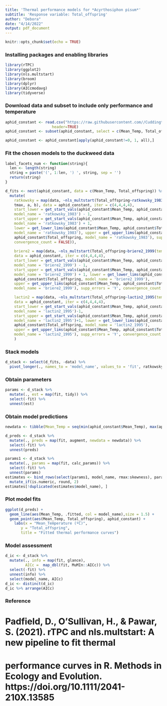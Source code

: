 ---
title: 'Thermal performance models for *Acyrthosiphon pisum*'
subtitle: 'Response variable: Total_offspring'
author: "Debora"
date: "4/14/2022"
output: pdf_document
---

```{r setup, include=FALSE}
knitr::opts_chunk$set(echo = TRUE)
```

### Installing packages and enabling libraries
```{r message=FALSE, warning=FALSE}
library(rTPC)
library(ggplot2)
library(nls.multstart)
library(broom)
library(dplyr)
library(AICcmodavg)
library(tidyverse)
```

### Download data and subset to include only performance and temperature
```{r}
aphid_constant <- read.csv("https://raw.githubusercontent.com//Cuddington-Lab/thermal-experiments/main/aphid_constant.csv",
                     header=TRUE)
aphid_constant <- subset(aphid_constant, select = c(Mean_Temp, Total_offspring))

aphid_constant <- aphid_constant[apply(aphid_constant!=0, 1, all),]
```

### Fit the chosen models to the duckweed data
```{r}
label_facets_num <- function(string){
  len <- length(string)
  string = paste('(', 1:len, ') ', string, sep = '')
  return(string)
}

d_fits <- nest(aphid_constant, data = c(Mean_Temp, Total_offspring)) %>%
  mutate(
    ratkowsky = map(data, ~nls_multstart(Total_offspring~ratkowsky_1983(temp = Mean_Temp, tmin, 
    tmax, a, b), data = aphid_constant, iter = c(4,4,4,4),
    start_lower = get_start_vals(aphid_constant$Mean_Temp, aphid_constant$Total_offspring, 
    model_name = 'ratkowsky_1983') - 1,
    start_upper = get_start_vals(aphid_constant$Mean_Temp, aphid_constant$Total_offspring, 
    model_name = 'ratkowsky_1983') + 1,
    lower = get_lower_lims(aphid_constant$Mean_Temp, aphid_constant$Total_offspring, 
    model_name = 'ratkowsky_1983'), upper = get_upper_lims(aphid_constant$Mean_Temp, 
    aphid_constant$Total_offspring, model_name = 'ratkowsky_1983'), supp_errors = 'Y',
    convergence_count = FALSE)),
    
    briere2 = map(data, ~nls_multstart(Total_offspring~briere2_1999(temp = Mean_Temp,tmin, tmax, a, b),
    data = aphid_constant, iter = c(4,4,4,4), 
    start_lower = get_start_vals(aphid_constant$Mean_Temp, aphid_constant$Total_offspring, 
    model_name = 'briere2_1999') - 1, 
    start_upper = get_start_vals(aphid_constant$Mean_Temp, aphid_constant$Total_offspring, 
    model_name = 'briere2_1999') + 1, lower = get_lower_lims(aphid_constant$Mean_Temp, 
    aphid_constant$Total_offspring, model_name = 'briere2_1999'), 
    upper = get_upper_lims(aphid_constant$Mean_Temp, aphid_constant$Total_offspring, 
    model_name = 'briere2_1999'), supp_errors = 'Y', convergence_count = FALSE)),

    lactin2 = map(data, ~nls_multstart(Total_offspring~lactin2_1995(temp = Mean_Temp, a, b, tmax, delta_t),
    data = aphid_constant, iter = c(4,4,4,4),
    start_lower = get_start_vals(aphid_constant$Mean_Temp, aphid_constant$Total_offspring, 
    model_name = 'lactin2_1995')-1,
    start_upper = get_start_vals(aphid_constant$Mean_Temp, aphid_constant$Total_offspring, 
    model_name = 'lactin2_1995')+1, lower = get_lower_lims(aphid_constant$Mean_Temp, 
    aphid_constant$Total_offspring, model_name = 'lactin2_1995'),
    upper = get_upper_lims(aphid_constant$Mean_Temp, aphid_constant$Total_offspring, 
    model_name = 'lactin2_1995'), supp_errors = 'Y', convergence_count = FALSE))
    )
```

### Stack models
```{r}
d_stack <- select(d_fits, -data) %>%
  pivot_longer(., names_to = 'model_name', values_to = 'fit', ratkowsky:lactin2)
```

### Obtain parameters
```{r}
params <- d_stack %>%
  mutate(., est = map(fit, tidy)) %>%
  select(-fit) %>%
  unnest(est)
```

### Obtain model predictions
```{r}
newdata <- tibble(Mean_Temp = seq(min(aphid_constant$Mean_Temp), max(aphid_constant$Mean_Temp), length.out = 60))

d_preds <- d_stack %>%
  mutate(., preds = map(fit, augment, newdata = newdata)) %>%
  select(-fit) %>%
  unnest(preds)

params1 <- d_stack %>%
  mutate(., params = map(fit, calc_params)) %>%
  select(-fit) %>%
  unnest(params)
estimates <- bind_rows(select(params1, model_name, rmax:skewness), params1) %>%
  mutate_if(is.numeric, round, 2)
estimates[!duplicated(estimates$model_name), ]
```
   
### Plot model fits
```{r}
ggplot(d_preds) +
  geom_line(aes(Mean_Temp, .fitted, col = model_name),size = 1.5) +
  geom_point(aes(Mean_Temp, Total_offspring), aphid_constant) +
    labs(x = "Mean_Temperature (ºC)",
       y = "Total_offspring",
       title = "Fitted thermal performance curves")
```                     

### Model assessment
```{r}
d_ic <- d_stack %>%
  mutate(., info = map(fit, glance),
         AICc =  map_dbl(fit, MuMIn::AICc)) %>%
  select(-fit) %>%
  unnest(info) %>%
  select(model_name, AICc)
d_ic <- distinct(d_ic)
d_ic %>% arrange(AICc)
```

### Reference
# Padfield, D., O’Sullivan, H., & Pawar, S. (2021). rTPC and nls.multstart: A new pipeline to fit thermal 
# performance curves in R. Methods in Ecology and Evolution. https://doi.org/10.1111/2041-210X.13585